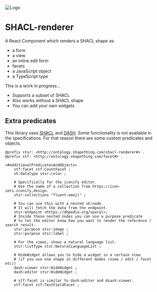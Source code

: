 ![Logo](https://shacl-renderer.shapething.com/logo.svg)

# SHACL-renderer

A React Component which renders a SHACL shape as:

- a form
- a view
- an inline edit form
- facets
- a JavaScript object
- a TypeScript type

This is a work in progress...

- Supports a subset of SHACL
- Also works without a SHACL shape
- You can add your own widgets

## Extra predicates

This library uses [SHACL](http://www.w3.org/ns/shacl#) and [DASH](http://datashapes.org/dash#). Some functionality is not available in the specifications. For that reason there are some custom predicates and objects.

```turtle
@prefix stsr: <http://ontology.shapething.com/shacl-renderer#> .
@prefix stf: <http://ontology.shapething.com/facet#> .

<#additionalPredicatesAndObjects>
    stf:facet stf:CountFacet ;
    sh:datatype stsr:color ;

    # Specifically for the iconify editor.
    # Use the name of a collection from https://icon-sets.iconify.design.
    stsr:collections "fluent-emoji" ;

    # You can use this with a nested sh:node.
    # It will fetch the data from the endpoint.
    stsr:endpoint <https://dbpedia.org/sparql>;
    # Inside these nested nodes you can use a purpose predicate
    # to let the editor know how you want to render the reference / search result.
    stsr:purpose stsr:image ;
    stsr:purpose stsr:label ;

    # For the views, shows a natural language list.
    stsr:listType stsr:NaturalLanguageList ;

    # HideWidget allows you to hide a widget in a certain view
    # (if you use one shape in different modes (view / edit / facet etc))
    dash:viewer stsr:HideWidget ;
    dash:editor stsr:HideWidget ;

    # stf:facet is similar to dash:editor and dsash:viewer.
    stf:facet stf:TextFieldFacet ;
```

